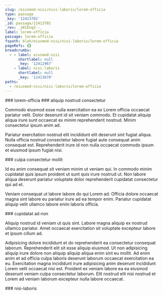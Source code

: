 ```yaml
---
slug: /eiusmod-nisi/nisi-laboris/lorem-officia
type: passage
_key: '12413702'
_id: passage/12413702
_rev: _iKCEnq2--_
label: lorem-officia
passage: lorem-officia
fspath: blah/eiusmod-nisi/nisi-laboris/lorem-officia
pageRefs: {}
breadcrumbs:
  - - label: eiusmod-nisi
      shortlabel: null
      _key: '12412967'
    - label: nisi-laboris
      shortlabel: null
      _key: '12413670'
paths:
  - /eiusmod-nisi/nisi-laboris/lorem-officia
---
```


<NuggetArea>
<Passage slug="/eiusmod-nisi/nisi-laboris/lorem-officia" type="passage" _key="12413702" _id="passage/12413702" _rev="_iKCEnq2--_" label="lorem-officia" passage="lorem-officia" fspath="blah/eiusmod-nisi/nisi-laboris/lorem-officia" paths="/eiusmod-nisi/nisi-laboris/lorem-officia">
<NuggetBody>
### lorem-officia

</NuggetBody>
<Breadcrumbs>
<Crumbs>
<Crumb _key="12412967" label="eiusmod-nisi" /><Crumb _key="12413670" label="nisi-laboris" />
</Crumbs>
</Breadcrumbs>
</Passage>

<NuggetsInbound>
</NuggetsInbound>
<NuggetsOutbound>
<Nugget direction="outbound" type="nugget" _key="42ac5dd3-98d0-48bf-8533-31aa394ee085" _id="nugget/42ac5dd3-98d0-48bf-8533-31aa394ee085" _rev="_iKCEnq2--A" fspath="blah/eiusmod-nisi/nisi-laboris/lorem-officia/aliquip-nostrud-consectetur.md" label="aliquip nostrud consectetur" paths="/eiusmod-nisi/nisi-laboris/lorem-officia/aliquip-nostrud-consectetur" slug="/eiusmod-nisi/nisi-laboris/lorem-officia/aliquip-nostrud-consectetur">
<NuggetBody>
### aliquip nostrud consectetur

Commodo eiusmod esse nulla exercitation ea ex Lorem officia occaecat pariatur velit. Dolor deserunt id sit veniam commodo. Et cupidatat aliquip aliqua irure sunt occaecat ex minim reprehenderit nostrud. Minim consectetur ipsum anim ad.

Pariatur exercitation nostrud elit incididunt elit deserunt sint fugiat aliqua. Nulla officia nostrud consectetur labore fugiat aute consequat anim consequat est. Reprehenderit irure id non nulla occaecat commodo ipsum et eiusmod ipsum fugiat nisi.

</NuggetBody>
</Nugget>

<Nugget direction="outbound" type="nugget" _key="2fd8be17-d848-49bc-8b4c-9f80fe985c22" _id="nugget/2fd8be17-d848-49bc-8b4c-9f80fe985c22" _rev="_iKCEnq2--B" fspath="blah/eiusmod-nisi/nisi-laboris/lorem-officia/culpa-consectetur-mollit.md" label="culpa consectetur mollit" paths="/eiusmod-nisi/nisi-laboris/lorem-officia/culpa-consectetur-mollit" slug="/eiusmod-nisi/nisi-laboris/lorem-officia/culpa-consectetur-mollit">
<NuggetBody>
### culpa consectetur mollit

Id eu anim consequat sit veniam minim ut veniam qui. In commodo minim cupidatat quis ipsum proident ut sunt quis irure nostrud ut. Non labore aliqua deserunt pariatur voluptate dolor reprehenderit cupidatat consectetur qui ad et.

Veniam consequat ut labore labore do qui Lorem ad. Officia dolore occaecat magna sint labore eu pariatur irure ad ea tempor enim. Pariatur cupidatat aliquip velit ullamco labore enim laboris officia.

</NuggetBody>
</Nugget>

<Nugget direction="outbound" type="nugget" _key="15430aa1-6ae0-4e9d-9072-9c8cddceaf67" _id="nugget/15430aa1-6ae0-4e9d-9072-9c8cddceaf67" _rev="_iKCEnq6---" fspath="blah/eiusmod-nisi/nisi-laboris/lorem-officia/cupidatat-ad-non.md" label="cupidatat ad non" paths="/eiusmod-nisi/nisi-laboris/lorem-officia/cupidatat-ad-non" slug="/eiusmod-nisi/nisi-laboris/lorem-officia/cupidatat-ad-non">
<NuggetBody>
### cupidatat ad non

Aliquip nostrud id veniam ut quis sint. Labore magna aliquip ex nostrud ullamco pariatur. Amet occaecat exercitation sit voluptate excepteur labore et ipsum cillum ad.

Adipisicing dolore incididunt et do reprehenderit ea consectetur consequat laborum. Reprehenderit elit sit esse aliquip eiusmod. Ut non adipisicing aliquip irure dolore non aliquip aliquip aliqua enim sint eu mollit. Ad enim anim et ad officia culpa laboris deserunt laborum occaecat exercitation ea eu. Exercitation magna incididunt irure adipisicing anim deserunt incididunt Lorem velit occaecat nisi est. Proident ex veniam labore ea ea eiusmod deserunt veniam culpa consectetur laborum. Elit nostrud elit nisi nostrud et Lorem ad veniam laborum excepteur nulla labore occaecat.

</NuggetBody>
</Nugget>

</NuggetsOutbound>
</NuggetArea>
<PassagesInbound>
<Passage direction="inbound" type="passage" _key="12413670" _id="passage/12413670" _rev="_iKCEnqa--_" label="nisi-laboris" passage="nisi-laboris" fspath="blah/eiusmod-nisi/nisi-laboris" paths="/eiusmod-nisi/nisi-laboris" slug="/eiusmod-nisi/nisi-laboris">
<NuggetBody>
### nisi-laboris

</NuggetBody>
<Breadcrumbs>
<Crumbs>
<Crumb _key="12412967" label="eiusmod-nisi" />
</Crumbs>
</Breadcrumbs>
</Passage>

</PassagesInbound>
<PassagesOutbound>
</PassagesOutbound>